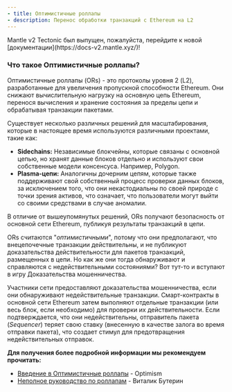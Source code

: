 ```yaml
---
- title: Оптимистичные роллапы
- description: Перенос обработки транзакций с Ethereum на L2
---
```


<Warning>
  Mantle v2 Tectonic был выпущен, пожалуйста, перейдите к новой [документации](https://docs-v2.mantle.xyz/)!
</Warning>

### **Что такое** Оптимистичные роллапы?

Оптимистичные роллапы (ORs) - это протоколы уровня 2 (L2), разработанные для увеличения пропускной способности Ethereum. Они снижают вычислительную нагрузку на основную цепь Ethereum, перенося вычисления и хранение состояния за пределы цепи и обрабатывая транзакции пакетами.

Существует несколько различных решений для масштабирования, которые в настоящее время используются различными проектами, такие как:

* **Sidechains:** Независимые блокчейны, которые связаны с основной цепью, но хранят данные блоков отдельно и используют свои собственные модели консенсуса. Например, Polygon.
* **Plasma-цепи:** Аналогичны дочерним цепям, которые также поддерживают свой собственный процесс проверки данных блоков, за исключением того, что они некастодиальны по своей природе с точки зрения активов, что означает, что пользователи могут выйти со своими средствами в случае аномалии.

В отличие от вышеупомянутых решений, ORs получают безопасность от основной сети Ethereum, публикуя результаты транзакций в цепи.

ORs считаются "*оптимистичными*", потому что они предполагают, что внецепочечные транзакции действительны, и не публикуют доказательства действительности для пакетов транзакций, размещенных в цепи. Но как же они тогда обнаруживают и справляются с недействительными состояниями? Вот тут-то и вступают в игру Доказательства мошенничества.

Участники сети предоставляют доказательства мошенничества, если они обнаруживают недействительные транзакции. Смарт-контракты в основной сети Ethereum затем выполняют отдельные транзакции (или весь блок, если необходимо) для проверки их действительности. Если подтверждается, что они недействительны, отправитель пакета (*Sequencer*) теряет свою ставку (внесенную в качестве залога во время отправки пакета), что создает стимул для предотвращения недействительных отправок.

**Для получения более подробной информации мы рекомендуем прочитать:**

* [Введение в Оптимистичные роллапы](https://medium.com/privacy-scaling-explorations/an-introduction-to-optimisms-optimistic-rollup-8450f22629e8) - Optimism
* [Неполное руководство по роллапам](https://vitalik.ca/general/2021/01/05/rollup.html) - Виталик Бутерин
